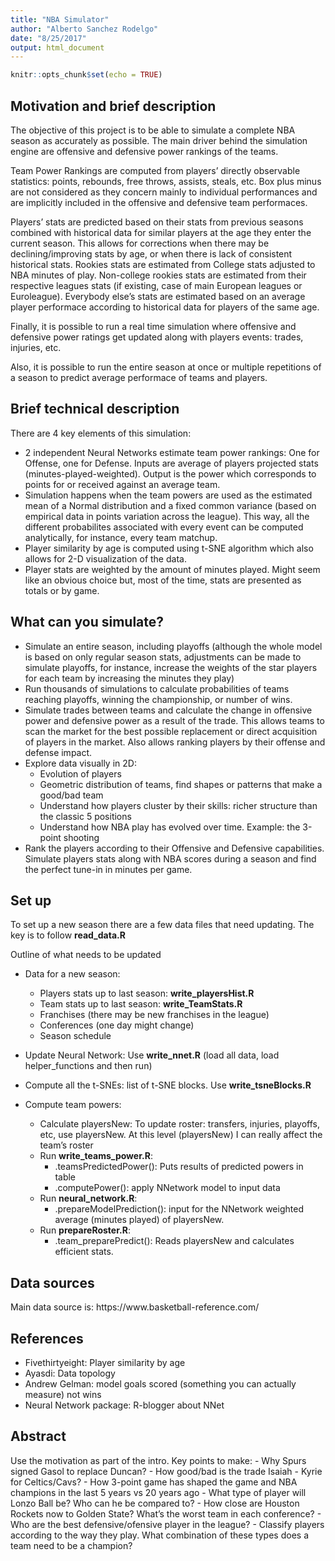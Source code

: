 ```yaml
---
title: "NBA Simulator"
author: "Alberto Sanchez Rodelgo"
date: "8/25/2017"
output: html_document
---
```


```r
knitr::opts_chunk$set(echo = TRUE)
```

## Motivation and brief description

The objective of this project is to be able to simulate a complete NBA season as accurately as possible. The main driver behind the simulation engine are offensive and defensive power rankings of the teams. 

Team Power Rankings are computed from players' directly observable statistics: points, rebounds, free throws, assists, steals, etc. Box plus minus are not considered as they concern mainly to individual performances and are implicitly included in the offensive and defensive team performaces.

Players' stats are predicted based on their stats from previous seasons combined with historical data for similar players at the age they enter the current season. This allows for corrections when there may be declining/improving stats by age, or when there is lack of consistent historical stats. 
Rookies stats are estimated from College stats adjusted to NBA minutes of play. Non-college rookies stats are estimated from their respective leagues stats (if existing, case of main European leagues or Euroleague). Everybody else's stats are estimated based on an average player performace according to historical data for players of the same age. 

Finally, it is possible to run a real time simulation where offensive and defensive power ratings get updated along with players events: trades, injuries, etc.

Also, it is possible to run the entire season at once or multiple repetitions of a season to predict average performace of teams and players. 


## Brief technical description

There are 4 key elements of this simulation:

- 2 independent Neural Networks estimate team power rankings: One for Offense, one for Defense. Inputs are average of players projected stats (minutes-played-weighted). Output is the power which corresponds to points for or received against an average team.
- Simulation happens when the team powers are used as the estimated mean of a Normal distribution and a fixed common variance (based on empirical data in points variation across the league). This way, all the different probabilites associated with every event can be computed analytically, for instance, every team matchup. 
- Player similarity by age is computed using t-SNE algorithm which also allows for 2-D visualization of the data.
- Player stats are weighted by the amount of minutes played. Might seem like an obvious choice but, most of the time, stats are presented as totals or by game.  

## What can you simulate?

- Simulate an entire season, including playoffs (although the whole model is based on only regular season stats, adjustments can be made to simulate playoffs, for instance, increase the weights of the star players for each team by increasing the minutes they play)
- Run thousands of simulations to calculate probabilities of teams reaching playoffs, winning the championship, or number of wins. 
- Simulate trades between teams and calculate the change in offensive power and defensive power as a result of the trade. This allows teams to scan the market for the best possible replacement or direct acquisition of players in the market. Also allows ranking players by their offense and defense impact. 
- Explore data visually in 2D: 
    - Evolution of players
    - Geometric distribution of teams, find shapes or patterns that make a good/bad team
    - Understand how players cluster by their skills: richer structure than the classic 5 positions
    - Understand how NBA play has evolved over time. Example: the 3-point shooting
    
- Rank the players according to their Offensive and Defensive capabilities. Simulate players stats along with NBA scores during a season and find the perfect tune-in in minutes per game.

## Set up

To set up a new season there are a few data files that need updating. The key is to follow **read_data.R**

Outline of what needs to be updated

- Data for a new season:
    - Players stats up to last season: **write_playersHist.R**
    - Team stats up to last season: **write_TeamStats.R**
    - Franchises (there may be new franchises in the league)
    - Conferences (one day might change)
    - Season schedule

- Update Neural Network: Use **write_nnet.R** (load all data, load helper_functions and then run)
    
- Compute all the t-SNEs: list of t-SNE blocks. Use **write_tsneBlocks.R**

- Compute team powers:
    - Calculate playersNew: To update roster: transfers, injuries, playoffs, etc, use playersNew. At this level (playersNew) I can really affect the team's roster
    - Run **write_teams_power.R**:
        - .teamsPredictedPower(): Puts results of predicted powers in table
        - .computePower(): apply NNetwork model to input data
    - Run **neural_network.R**:
        - .prepareModelPrediction(): input for the NNetwork weighted average (minutes played) of playersNew.
    - Run **prepareRoster.R**:
        - .team_preparePredict(): Reads playersNew and calculates efficient stats.

## Data sources

Main data source is: https://www.basketball-reference.com/


## References

- Fivethirtyeight: Player similarity by age
- Ayasdi: Data topology
- Andrew Gelman: model goals scored (something you can actually measure) not wins
- Neural Network package: R-blogger about NNet

## Abstract

Use the motivation as part of the intro. Key points to make: 
- Why Spurs signed Gasol to replace Duncan?
- How good/bad is the trade Isaiah - Kyrie for Celtics/Cavs?
- How 3-point game has shaped the game and NBA champions in the last 5 years vs 20 years ago
- What type of player will Lonzo Ball be? Who can he be compared to?
- How close are Houston Rockets now to Golden State? What's the worst team in each conference?
- Who are the best defensive/ofensive player in the league?
- Classify players according to the way they play. What combination of these types does a team need to be a champion?




